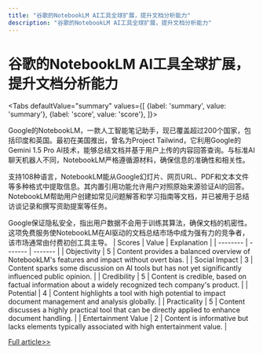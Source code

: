 ```yaml
---
title: "谷歌的NotebookLM AI工具全球扩展，提升文档分析能力"
description: "谷歌的NotebookLM AI工具全球扩展，提升文档分析能力"
---
```



# 谷歌的NotebookLM AI工具全球扩展，提升文档分析能力


<Tabs
	defaultValue="summary"
	values={[
	{label: 'summary', value: 'summary'},
	{label: 'score', value: 'score'},
]}>
<TabItem value="summary">


Google的NotebookLM，一款人工智能笔记助手，现已覆盖超过200个国家，包括印度和英国。最初在美国推出，曾名为Project Tailwind，它利用Google的Gemini 1.5 Pro AI技术，能够总结文档并基于用户上传的内容回答查询。与标准AI聊天机器人不同，NotebookLM严格遵循源材料，确保信息的准确性和相关性。

支持108种语言，NotebookLM能从Google幻灯片、网页URL、PDF和文本文件等多种格式中提取信息。其内置引用功能允许用户对照原始来源验证AI的回答。NotebookLM帮助用户创建如常见问题解答和学习指南等文档，并已被用于总结访谈记录和撰写资助提案等任务。

Google保证隐私安全，指出用户数据不会用于训练其算法，确保文档的机密性。这项免费服务使NotebookLM在AI驱动的文档总结市场中成为强有力的竞争者，该市场通常由付费初创工具主导。
</TabItem>
<TabItem value="score">
	| Scores     | Value   | Explanation |
	| -------- | ------- | ------- |
	| Objectivity  | 5    | Content provides a balanced overview of NotebookLM's features and impact without overt bias.    |
	| Social Impact | 3     | Content sparks some discussion on AI tools but has not yet significantly influenced public opinion.    |
	| Credibility    | 5    | Content is credible, based on factual information about a widely recognized tech company's product.    |
	| Potential    | 4    | Content highlights a tool with high potential to impact document management and analysis globally.    |
	| Practicality    | 5    | Content discusses a highly practical tool that can be directly applied to enhance document handling.    |
	| Entertainment Value    | 2    | Content is informative but lacks elements typically associated with high entertainment value.    |
</TabItem>
</Tabs>

[Full article>>](https://techcrunch.com/2024/06/06/googles-ai-powered-notebooklm-expands-to-india-uk-and-over-200-other-countries/)

